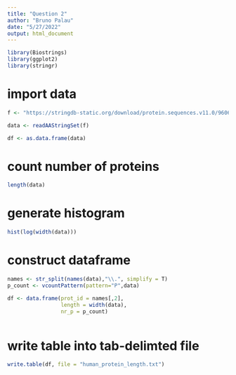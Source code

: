 ```yaml
---
title: "Question 2"
author: "Bruno Palau"
date: "5/27/2022"
output: html_document
---
```


```r
library(Biostrings)
library(ggplot2)
library(stringr)

```

# import data
```r
f <- "https://stringdb-static.org/download/protein.sequences.v11.0/9606.protein.sequences.v11.0.fa.gz"

data <- readAAStringSet(f)

```
```r
df <- as.data.frame(data)
```

# count number of proteins
```r

length(data)

```

# generate histogram
```r

hist(log(width(data)))

```

# construct dataframe
```r

names <- str_split(names(data),"\\.", simplify = T)
p_count <- vcountPattern(pattern="P",data)

df <- data.frame(prot_id = names[,2],
                 length = width(data),
                 nr_p = p_count)



```

# write table into tab-delimted file
```r
write.table(df, file = "human_protein_length.txt")
```
